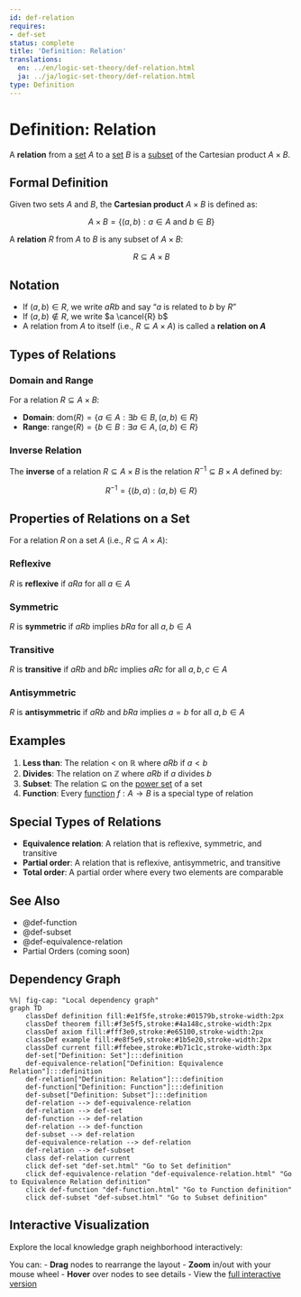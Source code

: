 ```yaml
---
id: def-relation
requires:
- def-set
status: complete
title: 'Definition: Relation'
translations:
  en: ../en/logic-set-theory/def-relation.html
  ja: ../ja/logic-set-theory/def-relation.html
type: Definition
---
```


# Definition: Relation {#def-relation}

A **relation** from a [set](def-set.qmd) $A$ to a [set](def-set.qmd) $B$ is a [subset](def-subset.qmd) of the Cartesian product $A \times B$.

## Formal Definition

Given two sets $A$ and $B$, the **Cartesian product** $A \times B$ is defined as:

$$A \times B = \{(a, b) : a \in A \text{ and } b \in B\}$$

A **relation** $R$ from $A$ to $B$ is any subset of $A \times B$:

$$R \subseteq A \times B$$

## Notation

- If $(a, b) \in R$, we write $aRb$ and say "$a$ is related to $b$ by $R$"
- If $(a, b) \notin R$, we write $a \cancel{R} b$
- A relation from $A$ to itself (i.e., $R \subseteq A \times A$) is called a **relation on $A$**

## Types of Relations

### Domain and Range

For a relation $R \subseteq A \times B$:

- **Domain**: $\text{dom}(R) = \{a \in A : \exists b \in B, (a, b) \in R\}$
- **Range**: $\text{range}(R) = \{b \in B : \exists a \in A, (a, b) \in R\}$

### Inverse Relation

The **inverse** of a relation $R \subseteq A \times B$ is the relation $R^{-1} \subseteq B \times A$ defined by:

$$R^{-1} = \{(b, a) : (a, b) \in R\}$$

## Properties of Relations on a Set

For a relation $R$ on a set $A$ (i.e., $R \subseteq A \times A$):

### Reflexive

$R$ is **reflexive** if $aRa$ for all $a \in A$

### Symmetric

$R$ is **symmetric** if $aRb$ implies $bRa$ for all $a, b \in A$

### Transitive

$R$ is **transitive** if $aRb$ and $bRc$ implies $aRc$ for all $a, b, c \in A$

### Antisymmetric

$R$ is **antisymmetric** if $aRb$ and $bRa$ implies $a = b$ for all $a, b \in A$

## Examples

1. **Less than**: The relation $<$ on $\mathbb{R}$ where $aRb$ if $a < b$
2. **Divides**: The relation on $\mathbb{Z}$ where $aRb$ if $a$ divides $b$
3. **Subset**: The relation $\subseteq$ on the [power set](def-power-set.qmd) of a set
4. **Function**: Every [function](def-function.qmd) $f: A \to B$ is a special type of relation

## Special Types of Relations

- **Equivalence relation**: A relation that is reflexive, symmetric, and transitive
- **Partial order**: A relation that is reflexive, antisymmetric, and transitive
- **Total order**: A partial order where every two elements are comparable

## See Also

- @def-function
- @def-subset
- @def-equivalence-relation
- Partial Orders (coming soon)

## Dependency Graph

```mermaid
%%| fig-cap: "Local dependency graph"
graph TD
    classDef definition fill:#e1f5fe,stroke:#01579b,stroke-width:2px
    classDef theorem fill:#f3e5f5,stroke:#4a148c,stroke-width:2px
    classDef axiom fill:#fff3e0,stroke:#e65100,stroke-width:2px
    classDef example fill:#e8f5e9,stroke:#1b5e20,stroke-width:2px
    classDef current fill:#ffebee,stroke:#b71c1c,stroke-width:3px
    def-set["Definition: Set"]:::definition
    def-equivalence-relation["Definition: Equivalence Relation"]:::definition
    def-relation["Definition: Relation"]:::definition
    def-function["Definition: Function"]:::definition
    def-subset["Definition: Subset"]:::definition
    def-relation --> def-equivalence-relation
    def-relation --> def-set
    def-function --> def-relation
    def-relation --> def-function
    def-subset --> def-relation
    def-equivalence-relation --> def-relation
    def-relation --> def-subset
    class def-relation current
    click def-set "def-set.html" "Go to Set definition"
    click def-equivalence-relation "def-equivalence-relation.html" "Go to Equivalence Relation definition"
    click def-function "def-function.html" "Go to Function definition"
    click def-subset "def-subset.html" "Go to Subset definition"
```

## Interactive Visualization

Explore the local knowledge graph neighborhood interactively:

::: {.graph-viz data-id="def-relation" data-width="700" data-height="500"}
:::

You can:
- **Drag** nodes to rearrange the layout
- **Zoom** in/out with your mouse wheel
- **Hover** over nodes to see details
- View the [full interactive version](../../output/interactive/def-relation.html){target="_blank"}
